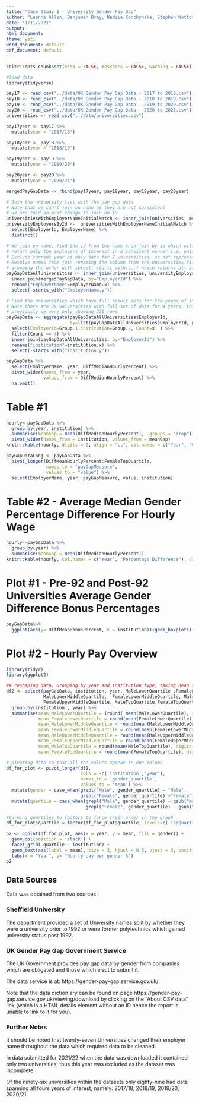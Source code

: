 ```yaml
---
title: "Case Study 1 - University Gender Pay Gap"
author: "Leanne Allen, Benjamin Bray, Nadiia Korchynska, Stephen Wotton"
date: "1/11/2021"
output:
html_document:
theme: yeti
word_document: default
pdf_document: default
---
```



```r
knitr::opts_chunk$set(echo = FALSE, messages = FALSE, warning = FALSE)

```

```r
#load data
library(tidyverse)

pay17 <- read_csv("../data/UK Gender Pay Gap Data - 2017 to 2018.csv")
pay18 <- read_csv("../data/UK Gender Pay Gap Data - 2018 to 2019.csv")
pay19 <- read_csv("../data/UK Gender Pay Gap Data - 2019 to 2020.csv")
pay20 <- read_csv("../data/UK Gender Pay Gap Data - 2020 to 2021.csv")
universities <- read_csv("../data/universities.csv")

pay17year <- pay17 %>%
  mutate(year = "2017/18")

pay18year <- pay18 %>%
  mutate(year = "2018/19")

pay19year <- pay19 %>%
  mutate(year = "2019/20")

pay20year <- pay20 %>%
  mutate(year = "2020/21")

mergedPayGapData <- rbind(pay17year, pay18year, pay19year, pay20year)

# Join the university list with the pay gap data
# Note that we can't join on name as they are not consistent
# we are told so must change to join on ID
universitiesWithEmployerNameInitialMatch <- inner_join(universities, mergedPayGapData, by="EmployerName")
universityEmployersById <-  universitiesWithEmployerNameInitialMatch %>%
  select(EmployerId, EmployerName) %>%
  distinct()

# We join on name, find the id from the name then join by id which will
# return only the employers of interest in a consitent manner i.e. universities
# Exclude current year as only data for 2 universities, so not representative sample.
# Resolve names from join renaming the column from the universities file and
# dropping the other with select(-starts_with....) which returns all but that column
payGapDataAllUniversities <- inner_join(universities, universityEmployersById, by="EmployerName") %>%
  inner_join(mergedPayGapData, by="EmployerId") %>%
  rename("EmployerName"=EmployerName.x) %>%
  select(-starts_with("EmployerName.y"))

# Find the universities which have full result sets for the years of interest i.e. 4 years data
# Note there are 89 universities with full set of data for 4 years, therefore we need 89*4 = 356 rows
# previously we were only showing 321 rows
payGapData <- aggregate(payGapDataAllUniversities$EmployerId,
                        by=list(payGapDataAllUniversities$EmployerId, payGapDataAllUniversities$institution), FUN=length) %>%
  select(EmployerId=Group.1,institution=Group.2, Count=x  ) %>%
  filter(Count == 4) %>%
  inner_join(payGapDataAllUniversities, by="EmployerId") %>%
  rename("institution"=institution.x) %>%
  select(-starts_with("institution.y"))


```


```r
payGapData %>%
  select(EmployerName, year, DiffMedianHourlyPercent) %>%
  pivot_wider(names_from = year,
              values_from = DiffMedianHourlyPercent) %>%
  na.omit()
```

# Table #1

```r

hourly<-payGapData %>%
  group_by(year, institution) %>%
  summarise(meanGap = mean(DiffMedianHourlyPercent), .groups = "drop") %>%
  pivot_wider(names_from = institution, values_from = meanGap)
knitr::kable(hourly, digits = 2, align = "cc", col.names = c("Year", "Post-92", "Pre-92"))

payGapDataLong <- payGapData %>%
  pivot_longer(DiffMeanHourlyPercent:FemaleTopQuartile,
               names_to = "payGapMeasure",
               values_to = "value") %>%
  select(EmployerName, year, payGapMeasure, value, institution)

```



# Table #2 - Average Median Gender Percentage Difference For Hourly Wage

```r
hourly<-payGapData %>%
  group_by(year) %>%
  summarise(meanGap = mean(DiffMedianHourlyPercent))
knitr::kable(hourly, col.names = c("Year", "Percentage Difference"), digits = 2, align = "cc")
```


# Plot #1 - Pre-92 and Post-92 Universities Average Gender Difference Bonus Percentages


```r


payGapData%>%
  ggplot(aes(y= DiffMeanBonusPercent, x = institution))+geom_boxplot()+facet_grid(cols = vars(year)) + labs(y = "Average Gender Difference of Bonus Percentages", x = "") + theme_minimal()+theme(strip.background = element_rect(fill="#FC4E07" ))+ scale_x_discrete(breaks = c("post-92", "pre-92"), labels =c( "Post-92", "Pre-92"))

```
# Plot #2 - Hourly Pay Overview

```r

library(tidyr)
library(ggplot2)

## reshaping data. Grouping by year and institution type, taking nean from all the quartiles and rounding it up.
df2 <- select(payGapData, institution, year, MaleLowerQuartile ,FemaleLowerQuartile,
              MaleLowerMiddleQuartile,  FemaleLowerMiddleQuartile, MaleUpperMiddleQuartile,
              FemaleUpperMiddleQuartile, MaleTopQuartile,FemaleTopQuartile) %>%
  group_by(institution , year) %>%
  summarise(mean_MaleLowerQuartile = (round( mean(MaleLowerQuartile), digits = 1)) ,
            mean_FemaleLowerQuartile = round(mean(FemaleLowerQuartile), digits = 1),
            mean_MaleLowerMiddleQuartile = round(mean(MaleLowerMiddleQuartile), digits = 1),
            mean_FemaleLowerMiddleQuartile = round(mean(FemaleLowerMiddleQuartile), digits = 1),
            mean_MaleUpperMiddleQuartile = round(mean(MaleUpperMiddleQuartile), digits = 1),
            mean_FemaleUpperMiddleQuartile = round(mean(FemaleUpperMiddleQuartile), digits = 1),
            mean_MaleTopQuartile = round(mean(MaleTopQuartile), digits = 1),
            mean_FemaleTopQuartile = round(mean(FemaleTopQuartile), digits = 1))

# pivoting data so that all the values appear in one column
df_for_plot <- pivot_longer(df2,
                            cols = -c('institution','year'),
                            names_to = 'gender_quartile',
                            values_to = 'mean') %>%
  mutate(gender = case_when(grepl("Male", gender_quartile) ~ "Male",
                            grepl("Female", gender_quartile) ~"Female")) %>%
  mutate(quartile = case_when(grepl("Male", gender_quartile) ~ gsub("mean_Male","",gender_quartile),
                              grepl("Female", gender_quartile) ~ gsub("mean_Female","",gender_quartile)))

#turning quartiles to factors to force their order in the graph
df_for_plot$quartile = factor(df_for_plot$quartile, levels=c('TopQuartile','UpperMiddleQuartile','LowerMiddleQuartile','LowerQuartile'))

p2 <- ggplot(df_for_plot, aes(x = year, y = mean, fill = gender)) +
  geom_col(position = 'stack') +
  facet_grid( quartile ~ institution) +
  geom_text(aes(label = mean), size = 3, hjust = 0.5, vjust = 3, position =     "stack") +
  labs(x = "Year", y= "Hourly pay per gender %")
p2


```

## Data Sources
Data was obtained from two sources:

### Sheffield University
The department provided a set of University names split by whether they were a university prior to 1992 or were former polytechnics which gained university status post 1992.

### UK Gender Pay Gap Government Service
The UK Government provides pay gap data by gender from companies which are obligated and those which elect to submit it.

The data service is at: https://gender-pay-gap.service.gov.uk/

Note that the data diction ary can be found on page https://gender-pay-gap.service.gov.uk/viewing/download by clicking on the "About CSV data" link (which is a HTML details element without an ID hence the report is unable to link to it for you).

### Further Notes
It should be noted that twenty-seven Universities changed their employer name  throughout the data which required data to be cleaned.

In data submitted for 2021/22 when the data was downloaded it contained only two universities; thus this year was excluded as the dataset was incomplete.

Of the ninety-six universities within the datasets only eighty-nine had data spanning all fours years of interest, namely: 2017/18, 2018/19, 2019/20, 2020/21.
